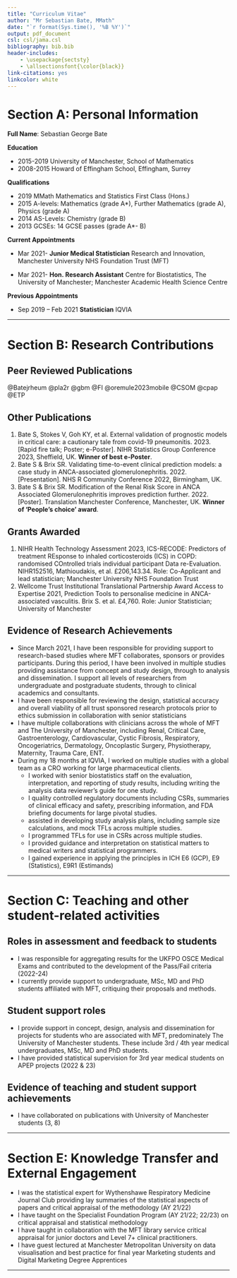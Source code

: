 ```yaml
---
title: "Curriculum Vitae"
author: "Mr Sebastian Bate, MMath"
date: "`r format(Sys.time(), '%B %Y')`"
output: pdf_document
csl: csl/jama.csl
bibliography: bib.bib
header-includes:
    - \usepackage{sectsty}
    - \allsectionsfont{\color{black}}
link-citations: yes
linkcolor: white
---
```


# Section A: Personal Information

**Full Name**: Sebastian George Bate

**Education**

- 2015-2019	University of Manchester, School of Mathematics
- 2008-2015	Howard of Effingham School, Effingham, Surrey 

**Qualifications**

- 2019	MMath Mathematics and Statistics First Class (Hons.)
- 2015	A-levels: Mathematics (grade A*), Further Mathematics (grade A), Physics (grade A) 
- 2014	AS-Levels: Chemistry (grade B)
- 2013	GCSEs: 14 GCSE passes (grade A*- B)

**Current Appointments** 

- Mar 2021- 	**Junior Medical Statistician**	Research and Innovation, Manchester University NHS Foundation Trust (MFT)

- Mar 2021- 	**Hon. Research Assistant** Centre for Biostatistics, The University of Manchester; Manchester Academic Health Science Centre

**Previous Appointments**

- Sep 2019 – Feb 2021	**Statistician**	IQVIA 

---

# Section B: Research Contributions

## Peer Reviewed Publications

<div id="refs"></div>
  @Batejrheum
  @pla2r
  @gbm
  @FI
  @oremule2023mobile
  @CSOM
  @cpap
  @ETP

## Other Publications
1.	Bate S, Stokes V, Goh KY, et al. External validation of prognostic models in critical care: a cautionary tale from covid-19 pneumonitis. 2023. [Rapid fire talk; Poster; e-Poster]. NIHR Statistics Group Conference 2023, Sheffield, UK. **Winner of best e-Poster**.
2.	Bate S & Brix SR. Validating time-to-event clinical prediction models: a case study in ANCA-associated glomerulonephritis. 2022. [Presentation]. NHS R Community Conference 2022, Birmingham, UK.
3.	Bate S & Brix SR. Modification of the Renal Risk Score in ANCA Associated Glomerulonephritis improves prediction further. 2022. [Poster]. Translation Manchester Conference, Manchester, UK. **Winner of ‘People’s choice’ award**.

## Grants Awarded
1.	NIHR Health Technology Assessment 2023, ICS-RECODE: Predictors of treatment REsponse to inhaled corticosteroids (ICS) in COPD: randomised COntrolled trials individual participant Data re-Evaluation. NIHR152516, Mathioudakis, et al. £206,143.34. Role: Co-Applicant and lead statistician; Manchester University NHS Foundation Trust
2.	Wellcome Trust Institutional Translational Partnership Award Access to Expertise 2021, Prediction Tools to personalise medicine in ANCA-associated vasculitis. Brix S. et al. £4,760. Role: Junior Statistician; University of Manchester

## Evidence of Research Achievements

- Since March 2021, I have been responsible for providing support to research-based studies where MFT collaborates, sponsors or provides participants.  During this period, I have been involved in multiple studies providing assistance from concept and study design, through to analysis and dissemination.  I support all levels of researchers from undergraduate and postgraduate students, through to clinical academics and consultants.
- I have been responsible for reviewing the design, statistical accuracy and overall viability of all trust sponsored research protocols prior to ethics submission in collaboration with senior statisticians
- I have multiple collaborations with clinicians across the whole of MFT and The University of Manchester, including Renal, Critical Care, Gastroenterology, Cardiovascular, Cystic Fibrosis, Respiratory, Oncogeriatrics, Dermatology, Oncoplastic Surgery, Physiotherapy, Maternity, Trauma Care, ENT.
- During my 18 months at IQVIA, I worked on multiple studies with a global team as a CRO working for large pharmaceutical clients.
  - I worked with senior biostatistics staff on the evaluation, interpretation, and reporting of study results, including writing the analysis data reviewer’s guide for one study.
  - I quality controlled regulatory documents including CSRs, summaries of clinical efficacy and safety, prescribing information, and FDA briefing documents for large pivotal studies. 
  -  assisted in developing study analysis plans, including sample size calculations, and mock TFLs across multiple studies. 
  - I programmed TFLs for use in CSRs across multiple studies. 
  - I provided guidance and interpretation on statistical matters to medical writers and statistical programmers.
  - I gained experience in applying the principles in ICH E6 (GCP), E9 (Statistics), E9R1 (Estimands)
  
---

# Section C: Teaching and other student-related activities

## Roles in assessment and feedback to students

- I was responsible for aggregating results for the UKFPO OSCE Medical Exams and contributed to the development of the Pass/Fail criteria (2022-24)
- I currently provide support to undergraduate, MSc, MD and PhD students affiliated with MFT, critiquing their proposals and methods. 

## Student support roles

- I provide support in concept, design, analysis and dissemination for projects for students who are associated with MFT, predominately The University of Manchester students. These include 3rd / 4th year medical undergraduates, MSc, MD and PhD students.
- I have provided statistical supervision for 3rd year medical students on APEP projects (2022 & 23)

## Evidence of teaching and student support achievements 

- I have collaborated on publications with University of Manchester students (3, 8)

---

# Section E: Knowledge Transfer and External Engagement 

- I was the statistical expert for Wythenshawe Respiratory Medicine Journal Club providing lay summaries of the statistical aspects of papers and critical appraisal of the methodology (AY 21/22)
- I have taught on the Specialist Foundation Program (AY 21/22; 22/23) on critical appraisal and statistical methodology
- I have taught in collaboration with the MFT library service critical appraisal for junior doctors and Level 7+ clinical practitioners.
- I have guest lectured at Manchester Metropolitan University on data visualisation and best practice for final year Marketing students and Digital Marketing Degree Apprentices

---

